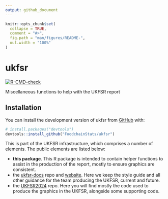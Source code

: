 ```yaml
---
output: github_document
---
```


<!-- README.md is generated from README.Rmd. Please edit that file -->

```r
knitr::opts_chunk$set(
  collapse = TRUE,
  comment = "#>",
  fig.path = "man/figures/README-",
  out.width = "100%"
)
```

# ukfsr

<!-- badges: start -->
[![R-CMD-check](https://github.com/FoodchainStats/ukfsr/actions/workflows/R-CMD-check.yaml/badge.svg)](https://github.com/FoodchainStats/ukfsr/actions/workflows/R-CMD-check.yaml)
<!-- badges: end -->

Miscellaneous functions to help with the UKFSR report

## Installation

You can install the development version of ukfsr from [GitHub](https://github.com/) with:

``` r
# install.packages("devtools")
devtools::install_github("FoodchainStats/ukfsr")
```

This is part of the UKFSR infrastructure, which comprises a number of elements.
The public elements are listed below:

- **this package**. This R package is intended to contain helper functions to assist in the production of the report, mostly to ensure graphics are consistent.
- the [ukfsr-docs](https://github.com/FoodchainStats/ukfsr-docs) repo and [website](https://foodchainstats.github.io/ukfsr-docs/). Here we keep the style guide and all other guidance for the team producing the UKFSR, current and future.
- the [UKFSR2024](https://github.com/Defra-Data-Science-Centre-of-Excellence/UKFSR2024) repo. Here you will find mostly the code used to produce the graphics in the UKFSR, alongside some supporting code.
